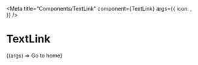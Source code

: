
<Meta
  title="Components/TextLink"
  component={TextLink}
  args={{
    icon: <HiArrowRight />,
  }}
/>

# TextLink

<Canvas>
  <Story name="TextLink">
    {(args) => <TextLink {...args}>Go to home</TextLink>}
  </Story>
</Canvas>
